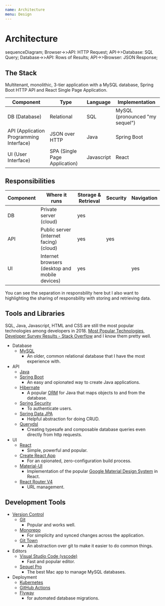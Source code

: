 ```yaml
---
name: Architecture
menu: Design
---
```



# Architecture

<!-- prettier-ignore -->
<Mermaid>
	sequenceDiagram; 
  Browser->>API: HTTP Request;
	API->>Database: SQL Query; 
  Database->>API: Rows of Results; 
  API->>Browser: JSON Response;
</Mermaid>

## The Stack

Multitenant, monolithic, 3-tier application with a MySQL database, Spring Boot HTTP API and React Single Page Application.

| Component                                 | Type                            | Language   | Implementation                   |
| ----------------------------------------- | ------------------------------- | ---------- | -------------------------------- |
| DB \(Database\)                           | Relational                      | SQL        | MySQL \(pronounced "my sequel"\) |
| API \(Application Programming Interface\) | JSON over HTTP                  | Java       | Spring Boot                      |
| UI \(User Interface\)                     | SPA \(Single Page Application\) | Javascript | React                            |

## Responsibilities

| Component | Where it runs                                    | Storage & Retrieval | Security | Navigation |
| --------- | ------------------------------------------------ | ------------------- | -------- | ---------- |
| DB        | Private server \(cloud\)                         | yes                 |          |            |
| API       | Public server \(internet facing\) \(cloud\)      | yes                 | yes      |            |
| UI        | Internet browsers \(desktop and mobile devices\) | yes                 |          | yes        |

You can see the separation in responsbility here but I also want to highlighting the sharing of responsbility with storing and retrieving data.

## Tools and Libraries

SQL, Java, Javascript, HTML and CSS are still the most popular technologies among developers in 2018. [Most Popular Technologies, Developer Survey Results - Stack Overflow](https://insights.stackoverflow.com/survey/2018/#most-popular-technologies) and I know them pretty well.

- Database
  - [MySQL](https://en.wikipedia.org/wiki/MySQL)
    - An older, common relational database that I have the most experience with.
- API
  - [Java](https://en.wikipedia.org/wiki/Java_%28programming_language%29)
  - [Spring Boot](https://spring.io/projects/spring-boot#overview)
    - An easy and opionated way to create Java applications.
  - [Hibernate](http://hibernate.org/orm/)
    - A popular [ORM](https://stackoverflow.com/questions/1279613/what-is-an-orm-and-where-can-i-learn-more-about-it) for Java that maps objects to and from the database.
  - [Spring Security](https://spring.io/projects/spring-security)
    - To authenticate users.
  - [Spring Data JPA](https://projects.spring.io/spring-data-jpa/)
    - Helpful abstraction for doing CRUD.
  - [Querydsl](http://www.querydsl.com/)
    - Creating typesafe and composable database queries even directly from http requests.
- UI
  - [React](https://reactjs.org/)
    - Simple, powerful and popular.
  - [Create React App](https://github.com/facebook/create-react-app)
    - For an opionated, zero-configuration build process.
  - [Material-UI](https://material-ui.com/)
    - Implementation of the popular [Google Material Design System](https://material.io/) in React.
  - [React Router V4](https://reacttraining.com/react-router/)
    - URL management.

## Development Tools

- [Version Control](https://www.atlassian.com/git/tutorials/what-is-version-control)
  - [Git](https://git-scm.com/)
    - Popular and works well.
  - [Monorepo](https://danluu.com/monorepo/)
    - For simplicity and synced changes across the application.
  - [Git Town](http://www.git-town.com/)
    - An abstraction over git to make it easier to do common things.
- Editors
  - [Visual Studio Code \(vscode\)](https://code.visualstudio.com/)
    - Fast and popular editor.
  - [Sequel Pro](https://www.sequelpro.com/)
    - The best Mac app to manage MySQL databases.
- Deployment
  - [Kubernetes](kubernetes-and-ci)
  - [GitHub Actions](https://github.com/features/actions)
  - [Flyway](https://flywaydb.org/)
    - for automated database migrations.
